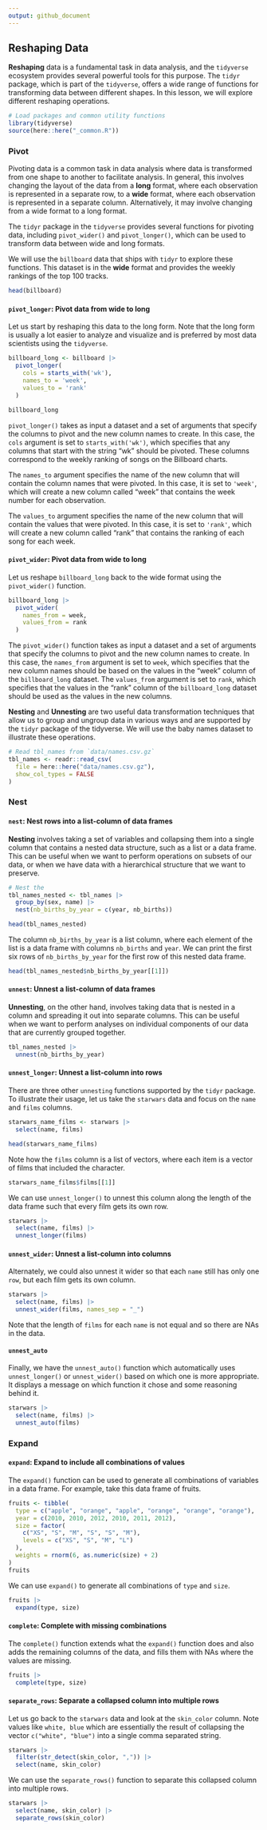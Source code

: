 ```yaml
---
output: github_document
---
```

## Reshaping Data

__Reshaping__ data is a fundamental task in data analysis, and the `tidyverse` ecosystem provides several powerful tools for this purpose. The `tidyr` package, which is part of the `tidyverse`, offers a wide range of functions for transforming data between different shapes. In this lesson, we will explore different reshaping operations.


```r
# Load packages and common utility functions
library(tidyverse)
source(here::here("_common.R"))
```

### Pivot

Pivoting data is a common task in data analysis where data is transformed from one shape to another to facilitate analysis. In general, this involves changing the layout of the data from a __long__ format, where each observation is represented in a separate row, to a __wide__ format, where each observation is represented in a separate column. Alternatively, it may involve changing from a wide format to a long format. 

The `tidyr` package in the `tidyverse` provides several functions for pivoting data, including `pivot_wider()` and `pivot_longer()`, which can be used to transform data between wide and long formats.

We will use the `billboard` data that ships with `tidyr` to explore these functions. This dataset is in the __wide__ format and provides the weekly rankings of the top 100 tracks.

```r
head(billboard)
```

#### `pivot_longer`: Pivot data from wide to long

Let us start by reshaping this data to the long form. Note that the long form is usually a lot easier to analyze and visualize and is preferred by most data scientists using the `tidyverse`.

```r
billboard_long <- billboard |> 
  pivot_longer(
    cols = starts_with('wk'),
    names_to = 'week',
    values_to = 'rank'
  )

billboard_long
```

`pivot_longer()` takes as input a dataset and a set of arguments that specify the columns to pivot and the new column names to create. In this case, the `cols` argument is set to `starts_with('wk')`, which specifies that any columns that start with the string "wk" should be pivoted. These columns correspond to the weekly ranking of songs on the Billboard charts.

The `names_to` argument specifies the name of the new column that will contain the column names that were pivoted. In this case, it is set to `'week'`, which will create a new column called "week" that contains the week number for each observation.

The `values_to` argument specifies the name of the new column that will contain the values that were pivoted. In this case, it is set to `'rank'`, which will create a new column called "rank" that contains the ranking of each song for each week.


#### `pivot_wider`: Pivot data from wide to long

Let us reshape `billboard_long` back to the wide format using the `pivot_wider()` function.

```r
billboard_long |> 
  pivot_wider(
    names_from = week,
    values_from = rank
  )
```

The `pivot_wider()` function takes as input a dataset and a set of arguments that specify the columns to pivot and the new column names to create. In this case, the `names_from` argument is set to `week`, which specifies that the new column names should be based on the values in the "week" column of the `billboard_long` dataset. The `values_from` argument is set to `rank`, which specifies that the values in the "rank" column of the `billboard_long` dataset should be used as the values in the new columns.


__Nesting__ and __Unnesting__ are two useful data transformation techniques that allow us to group and ungroup data in various ways and are supported by the `tidyr` package of the tidyverse. We will use the baby names dataset to illustrate these operations.

```r
# Read tbl_names from `data/names.csv.gz`
tbl_names <- readr::read_csv(
  file = here::here("data/names.csv.gz"),
  show_col_types = FALSE
)
```

### Nest

#### `nest`: Nest rows into a list-column of data frames

 __Nesting__ involves taking a set of variables and collapsing them into a single column that contains a nested data structure, such as a list or a data frame. This can be useful when we want to perform operations on subsets of our data, or when we have data with a hierarchical structure that we want to preserve.

```r
# Nest the
tbl_names_nested <- tbl_names |> 
  group_by(sex, name) |> 
  nest(nb_births_by_year = c(year, nb_births))

head(tbl_names_nested)
```

The column `nb_births_by_year` is a list column, where each element of the list is a data frame with columns `nb_births` and `year`. We can print the first six rows of `nb_births_by_year` for the first row of this nested data frame.

```r
head(tbl_names_nested$nb_births_by_year[[1]])
```

#### `unnest`: Unnest a list-column of data frames

__Unnesting__, on the other hand, involves taking data that is nested in a column and spreading it out into separate columns. This can be useful when we want to perform analyses on individual components of our data that are currently grouped together. 

```r
tbl_names_nested |> 
  unnest(nb_births_by_year)
```

#### `unnest_longer`: Unnest a list-column into rows

There are three other `unnesting` functions supported by the `tidyr` package. To illustrate their usage, let us take the `starwars` data and focus on the `name` and `films` columns.

```r
starwars_name_films <- starwars |> 
  select(name, films)

head(starwars_name_films)
```
Note how the `films` column is a list of vectors, where each item is a vector of films that included the character.
 
```r
starwars_name_films$films[[1]]
```

We can use `unnest_longer()` to unnest this column along the length of the data frame such that every film gets its own row.

```r
starwars |> 
  select(name, films) |> 
  unnest_longer(films)
```
#### `unnest_wider`: Unnest a list-column into columns

Alternately, we could also unnest it wider so that each `name` still has only one `row`, but each film gets its own column.

```r
starwars |> 
  select(name, films) |> 
  unnest_wider(films, names_sep = "_")
```

Note that the length of `films` for each `name` is not equal and so there are NAs in the data.

#### `unnest_auto`

Finally, we have the `unnest_auto()` function which automatically uses `unnest_longer()` or `unnest_wider()` based on which one is more appropriate. It displays a message on which function it chose and some reasoning behind it.

```r
starwars |> 
  select(name, films) |> 
  unnest_auto(films)
```

### Expand

#### `expand`: Expand to include all combinations of values

The `expand()` function can be used to generate all combinations of variables in a data frame. For example, take this data frame of fruits.

```r
fruits <- tibble(
  type = c("apple", "orange", "apple", "orange", "orange", "orange"),
  year = c(2010, 2010, 2012, 2010, 2011, 2012),
  size = factor(
    c("XS", "S", "M", "S", "S", "M"),
    levels = c("XS", "S", "M", "L")
  ),
  weights = rnorm(6, as.numeric(size) + 2)
)
fruits
```

We can use `expand()` to generate all combinations of `type` and `size`.

```r
fruits |> 
  expand(type, size)
```
#### `complete`: Complete with missing combinations

The `complete()` function extends what the `expand()` function does and also adds the remaining columns of the data, and fills them with NAs where the values are missing.

```r
fruits |> 
  complete(type, size)
```

#### `separate_rows`: Separate a collapsed column into multiple rows

Let us go back to the `starwars` data and look at the `skin_color` column. Note values like `white, blue` which are essentially the result of collapsing the vector `c("white", "blue")` into a single comma separated string.

```r
starwars |> 
  filter(str_detect(skin_color, ",")) |> 
  select(name, skin_color)
```

We can use the `separate_rows()` function to separate this collapsed column into multiple rows.

```r
starwars |> 
  select(name, skin_color) |> 
  separate_rows(skin_color)
```

